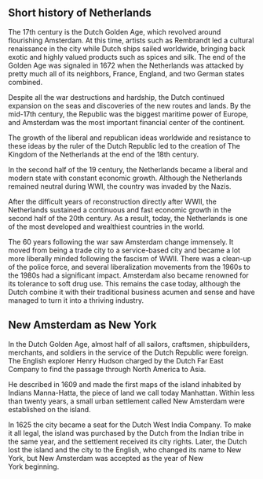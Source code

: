 ## Short history of Netherlands
The 17th century is the Dutch Golden Age, which revolved around flourishing Amsterdam. At this time, artists such as Rembrandt led a cultural renaissance in the city while Dutch ships sailed worldwide, bringing back exotic and highly valued products such as spices and silk. The end of the Golden Age was signaled in 1672 when the Netherlands was attacked by pretty much all of its neighbors, France, England, and two German states combined.

Despite all the war destructions and hardship, the Dutch continued expansion on the seas and discoveries of the new routes and lands. By the mid-17th century, the Republic was the biggest maritime power of Europe, and Amsterdam was the most important financial center of the continent.

The growth of the liberal and republican ideas worldwide and resistance to these ideas by the ruler of the Dutch Republic led to the creation of The Kingdom of the Netherlands at the end of the 18th century.  

In the second half of the 19 century, the Netherlands became a liberal and modern state with constant economic growth. Although the Netherlands remained neutral during WWI, the country was invaded by the Nazis. 

After the difficult years of reconstruction directly after WWII, the Netherlands sustained a continuous and fast economic growth in the second half of the 20th century. As a result, today, the Netherlands is one of the most developed and wealthiest countries in the world. 

The 60 years following the war saw Amsterdam change immensely. It moved from being a trade city to a service-based city and became a lot more liberally minded following the fascism of WWII. There was a clean-up of the police force, and several liberalization movements from the 1960s to the 1980s had a significant impact. Amsterdam also became renowned for its tolerance to soft drug use. This remains the case today, although the Dutch combine it with their traditional business acumen and sense and have managed to turn it into a thriving industry.

## New Amsterdam as New York
In the Dutch Golden Age, almost half of all sailors, craftsmen, shipbuilders, merchants, and soldiers in the service of the Dutch Republic were foreign. The English explorer Henry Hudson charged by the Dutch Far East Company to find the passage through North America to Asia. 

He described in 1609 and made the first maps of the island inhabited by Indians Manna-Hatta, the piece of land we call today Manhattan. Within less than twenty years, a small urban settlement called New Amsterdam were established on the island. 

In 1625 the city became a seat for the Dutch West India Company. To make it all legal, the island was purchased by the Dutch from the Indian tribe in the same year, and the settlement received its city rights. Later, the Dutch lost the island and the city to the English, who changed its name to New York, but New Amsterdam was accepted as the year of New York beginning.
